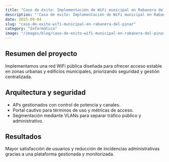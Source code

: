 ```yaml
---
title: "Caso de éxito: Implementación de WiFi municipal en Rabanera del Pinar"
description: "'Caso de éxito: Implementación de WiFi municipal en Rabanera del Pinar"
date: 2025-09-04
slug: "caso-de-exito-wifi-municipal-en-rabanera-del-pinar"
category: "Informática"
image: "/images/blog/caso-de-exito-wifi-municipal-en-rabanera-del-pinar/caso-de-exito-wifi-municipal-en-rabanera-del-pinar-hero-001.webp"
---
```

## Resumen del proyecto

Implementamos una red WiFi pública diseñada para ofrecer acceso estable en zonas urbanas y edificios municipales, priorizando seguridad y gestión centralizada.

## Arquitectura y seguridad

- APs gestionados con control de potencia y canales.
- Portal cautivo para términos de uso y métricas de acceso.
- Segmentación mediante VLANs para separar tráfico público y administrativo.

## Resultados

Mayor satisfacción de usuarios y reducción de incidencias administrativas gracias a una plataforma gestionada y monitorizada.

